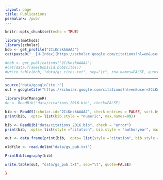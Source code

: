 ```yaml
---
layout: page
title: Publications
permalink: /pub/
---
```


```r
knitr::opts_chunk$set(echo = TRUE)
```

```r
library(methods)
library(scholar)
bob <- get_profile("2CiKnzkAAAAJ")
cat(paste0("__[H-Index](https://scholar.google.com/citations?hl=en&user=2CiKnzkAAAAJ)__ ", bob$h_index, " (", bob$total_cites, " citations as of ", date(), ")  "))

#bob <- get_publications("2CiKnzkAAAAJ")
#cat(data.frame(bob$cid,bob$cites))
#write.table(bob, "data/gs_cites.txt", sep="\t", row.names=FALSE, quote=FALSE)
```

-----------------------

```r
source("data/googleCite.r")
out = googleCite("https://scholar.google.com/citations?hl=en&user=2CiKnzkAAAAJ",pdfname="figure/wordcloud.pdf")
```

```r
library(RefManageR)
#b <- ReadBib("data/citations_2016.bib", check=FALSE)

bib <- ReadGS(scholar.id="2CiKnzkAAAAJ", check.entries = FALSE, sort.by.date = TRUE)
print(bib, .opts= list(bib.style = "numeric", max.names=99))

bib <- ReadBib("data/citations_2016.bib", check = "error")
print(bib, .opts= list(style ="citation", bib.style = "authoryear", max.names=99))

out <- data.frame(print(bib, .opts= list(style ="citation", bib.style = "numeric", max.names=199)))

oldfile <- read.delim("data/gs_pub.txt")  

PrintBibliography(bib)

write.table(out, "data/gs_pub.txt", sep="\t", quote=FALSE)

}

```

\documentclass[11pt]{article}  

\usepackage[backend=bibtex]{biblatex}
\bibliography{data/citations_2016.bib}
% or use \addbibresource{jabrefbibtest.bib}

\begin{document}

Here is one citation \cite{yang2015extreme} and
here is a second \cite{koesterke2011efficient}.

Now do full References show below?

\printbibliography   
\end{document}



